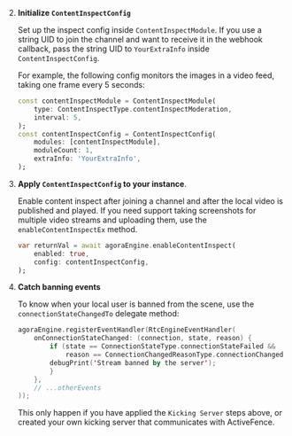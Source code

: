 <PlatformWrapper platform="flutter">
        
2. **Initialize `ContentInspectConfig`**

   Set up the inspect config inside `ContentInspectModule`. If you use a string UID to join the channel and want to receive it in the webhook callback, pass the string UID to `YourExtraInfo` inside `ContentInspectConfig`.

   For example, the following config monitors the images in a video feed, taking one frame every 5 seconds:

    ```dart
    const contentInspectModule = ContentInspectModule(
        type: ContentInspectType.contentInspectModeration,
        interval: 5,
    );
    const contentInspectConfig = ContentInspectConfig(
        modules: [contentInspectModule],
        moduleCount: 1,
        extraInfo: 'YourExtraInfo',
    );
    ```

1. **Apply `ContentInspectConfig`  to your <Vg k="ENGINE"/> instance**.

    Enable content inspect after joining a channel and after the local video is published and played.  If you need support taking screenshots for multiple video streams and uploading them, use the `enableContentInspectEx` method.

    ```dart
    var returnVal = await agoraEngine.enableContentInspect(
        enabled: true,
        config: contentInspectConfig,
    );
    ```

1. **Catch banning events**

    To know when your local user is banned from the scene, use the `connectionStateChangedTo` delegate method:

    ```kotlin
    agoraEngine.registerEventHandler(RtcEngineEventHandler(
        onConnectionStateChanged: (connection, state, reason) {
            if (state == ConnectionStateType.connectionStateFailed &&
                reason == ConnectionChangedReasonType.connectionChangedBannedByServer) {
            debugPrint('Stream banned by the server');
            }
        },
        // ...otherEvents
    ));
    ```

    This only happen if you have applied the `Kicking Server` steps above, or created your own kicking server that communicates with ActiveFence.

</PlatformWrapper>

